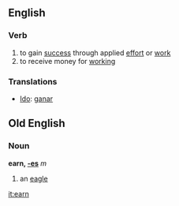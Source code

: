 ==English==
===Verb===
#to gain [[success]] through applied [[effort]] or [[work]]
#to receive money for [[working]]

===Translations===

*[[Ido]]: [[ganar]]

==Old English==
===Noun===
'''earn, [[Wiktionary Appendix:Old English strong declension|-es]]''' ''m''

#an [[eagle]]

[[it:earn]]